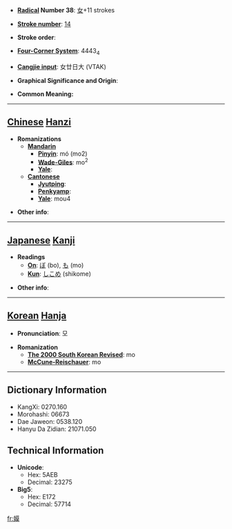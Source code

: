 * '''[[Wiktionary:Chinese radical index| Radical]] Number 38''': [[Wiktionary:Chinese radical index 女|女]]+11 strokes

* '''[[Wiktionary:Chinese total strokes index|Stroke number]]''': [[Wiktionary:Chinese total strokes index 14|14]]

* '''Stroke order''': 

* '''[[Wiktionary:Chinese four corner index|Four-Corner System]]''': 4443<sub>4</sub>

* '''[[Wiktionary:Chinese Cangjie index|Cangjie input]]''': 女廿日大 (VTAK)

* '''Graphical Significance and Origin''': 

* '''Common Meaning:''' {{rfdef}}

----

==[[Chinese]] [[Hanzi]]==

* '''Romanizations'''
** '''[[Mandarin]]'''
*** '''[[Pinyin]]''': mó (mo2)
*** '''[[Wade-Giles]]''': mo<sup>2</sup>
*** '''[[Yale]]''': 
** '''[[Cantonese]]'''
*** '''[[Jyutping]]''':
*** '''[[Penkyamp]]''': 
*** '''[[Yale]]''': mou4

* '''Other info''': 

----

==[[Japanese]] [[Kanji]]==

* '''Readings'''
** '''[[On]]''': [[ぼ]] (bo), [[も]] (mo)
** '''[[Kun]]''': [[しこめ]] (shikome)

* '''Other info''':  

----

==[[Korean]] [[Hanja]]==

* '''Pronunciation''': 모

* '''Romanization'''
** '''[[The 2000 South Korean Revised Romanization|The 2000 South Korean Revised]]''': mo
** '''[[McCune-Reischauer]]''': mo

----

==Dictionary Information==

* KangXi: 0270.160
* Morohashi: 06673
* Dae Jaweon: 0538.120
* Hanyu Da Zidian: 21071.050

==Technical Information==

* '''Unicode''':
** Hex: 5AEB
** Decimal: 23275
* '''Big5''':
** Hex: E172
** Decimal: 57714

[[fr:嫫]]